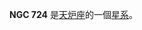 {{NGCInfoBox|NGCID=NGC 724|發現者=約翰·弗里德里希·威廉·赫歇爾|發現日期=1830年9月14日|其他編號=NGC 723, ESO 477-13,MCG -4-5-16|曆元=J2000.0|赤經=1時53分45.6秒
|赤緯=-23°45'26"|星座=天炉座|星體=星系|星等=12.5|表面亮度=13.1|藍等=13.3}}

'''NGC 724''' 是[[天炉座|天炉座]]的一個[[星系|星系]]。

{{NGCReference|724}}

{{Catalogs|NGC=724}}